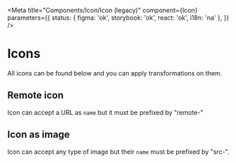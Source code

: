 
<Meta
	title="Components/Icon/Icon (legacy)"
	component={Icon}
	parameters={{
		status: { figma: 'ok', storybook: 'ok', react: 'ok', i18n: 'na' },
	}}
/>

# Icons

All icons can be found below and you can apply transformations on them.

<InlineMessageWarning
	title="Deprecated"
	description="This is now a legacy component. It is still provided by this
package for now for legacy reasons. No new icon will be supported by this component"
/>

<Icons />

## Remote icon

Icon can accept a URL as `name` but it must be prefixed by "remote-"

<IconItem name="remote-url as svg">
	<Icon name="remote-https://unpkg.com/@talend/icons@6.1.5/src/svg/core/abc.svg" />
</IconItem>

## Icon as image

Icon can accept any type of image but their `name` must be prefixed by "src-".

<IconItem name="src-url as img">
	<Icon name="src-https://statics-dev.cloud.talend.com/@talend/common/images/favicon-logo-square.ico" />
</IconItem>

